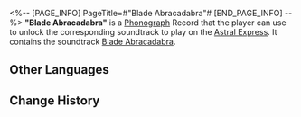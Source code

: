 <%-- [PAGE_INFO]
PageTitle=#"Blade Abracadabra"#
[END_PAGE_INFO] --%>
{{Item Infobox
|id          = 210207
|image       = Item Blade Abracadabra.png{{subst:void|<!--$UPLOAD:<<SpriteOutput/ItemFigures/210001.png>-<Item Blade Abracadabra.png>-<Item Icons>>-->}}
|type        = Disk
|invCategory = Valuables
|rarity      = 3
|effect      = 
|description = A record that can be played on the Express' phonograph. It might be a chance acquisition or a gift from someone else. All sorts of memories surge up when the music plays &mdash; the smiles, encounters, touches, and the excitement of battle. Maybe that is why people still collect records even as society rapidly advances.<br />The current record contains the track "Blade Abracadabra."
}}
{{Description|''Blade dancing amongst the willow, light streaking out of the sheath.''}}
'''"Blade Abracadabra"''' is a [[Phonograph]] Record that the player can use to unlock the corresponding soundtrack to play on the [[Astral Express]]. It contains the soundtrack [[Blade Abracadabra]].

==Other Languages==
{{Other Languages
|en   = "Blade Abracadabra"
|zhs  = 《青锋急急如律令》
|zht  = 〈青鋒急急如律令〉
|ja   = 『青鋒急急、律令の如く』
|ko   = ≪분주한 칼날≫
|es   = Abracadabra del filo
|fr   = «&nbsp;Blade Abracadabra&nbsp;»
|ru   = Blade Abracadabra
|th   = "Blade Abracadabra"
|vi   = "Lưỡi Đao Hãy Tuân Lệnh"
|de   = „Abrakadabra-Klinge“
|id   = "Blade Abracadabra"
|pt   = "Blade Abracadabra"
}}

==Change History==
{{Change History|1.1}}